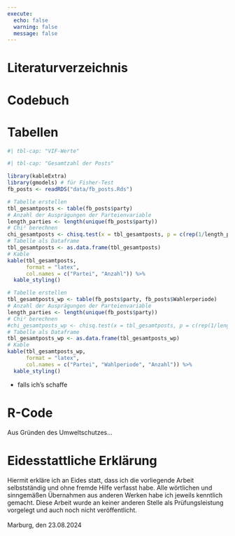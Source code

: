 ```yaml
---
execute:
  echo: false
  warning: false
  message: false
---
```


# Literaturverzeichnis

::: {#refs}
:::

# Codebuch {#sec-codebuch}

```{=tex}
\pdf[2cm 0cm 2cm 2cm]{files/Codebuch.pdf}{1} 
\pdf[2cm 0cm 2cm 2cm]{files/Codebuch.pdf}{2} 
\pdf[2cm 0cm 2cm 2cm]{files/Codebuch.pdf}{3} 
\pdf[2cm 0cm 2cm 2cm]{files/Codebuch.pdf}{4}
\pdf[2cm 0cm 2cm 2cm]{files/Codebuch.pdf}{5}
\pdf[2cm 0cm 2cm 2cm]{files/Codebuch.pdf}{6}
\pdf[2cm 0cm 2cm 2cm]{files/Codebuch.pdf}{7}
\pdf[2cm 0cm 2cm 2cm]{files/Codebuch.pdf}{8}
\pdf[2cm 0cm 2cm 2cm]{files/Codebuch.pdf}{9}
\pdf[2cm 0cm 2cm 2cm]{files/Codebuch.pdf}{10}
\pdf[2cm 0cm 2cm 2cm]{files/Codebuch.pdf}{11}
\pdf[2cm 0cm 2cm 2cm]{files/Codebuch.pdf}{12}
\pdf[2cm 0cm 2cm 2cm]{files/Codebuch.pdf}{13}
\pdf[2cm 0cm 2cm 2cm]{files/Codebuch.pdf}{14}
\pdf[2cm 0cm 2cm 2cm]{files/Codebuch.pdf}{15}
\pdf[2cm 0cm 2cm 2cm]{files/Codebuch.pdf}{16}
\pdf[2cm 0cm 2cm 2cm]{files/Codebuch.pdf}{17}
\pdf[2cm 0cm 2cm 2cm]{files/Codebuch.pdf}{18}
```
# Tabellen {#sec-tabellen}

```r
#| tbl-cap: "VIF-Werte"
```

```r
#| tbl-cap: "Gesamtzahl der Posts"

library(kableExtra)
library(gmodels) # für Fisher-Test
fb_posts <- readRDS("data/fb_posts.Rds")

# Tabelle erstellen
tbl_gesamtposts <- table(fb_posts$party)
# Anzahl der Ausprägungen der Parteienvariable
length_parties <- length(unique(fb_posts$party))
# Chi² berechnen
chi_gesamtposts <- chisq.test(x = tbl_gesamtposts, p = c(rep(1/length_parties, length_parties)))
# Tabelle als Dataframe
tbl_gesamtposts <- as.data.frame(tbl_gesamtposts)
# Kable
kable(tbl_gesamtposts,
      format = "latex",
      col.names = c("Partei", "Anzahl")) %>% 
  kable_styling()

# Tabelle erstellen
tbl_gesamtposts_wp <- table(fb_posts$party, fb_posts$Wahlerperiode)
# Anzahl der Ausprägungen der Parteienvariable
length_parties <- length(unique(fb_posts$party))
# Chi² berechnen
#chi_gesamtposts_wp <- chisq.test(x = tbl_gesamtposts, p = c(rep(1/length_parties, length_parties)))
# Tabelle als Dataframe
tbl_gesamtposts_wp <- as.data.frame(tbl_gesamtposts_wp)
# Kable
kable(tbl_gesamtposts_wp,
      format = "latex",
      col.names = c("Partei", "Wahlperiode", "Anzahl")) %>% 
  kable_styling()

```

-   falls ich's schaffe

# R-Code {#sec-code}

Aus Gründen des Umweltschutzes...

# Eidesstattliche Erklärung

Hiermit erkläre ich an Eides statt, dass ich die vorliegende Arbeit selbstständig und ohne fremde Hilfe verfasst habe. Alle wörtlichen und sinngemäßen Übernahmen aus anderen Werken habe ich jeweils kenntlich gemacht. Diese Arbeit wurde an keiner anderen Stelle als Prüfungsleistung vorgelegt und auch noch nicht veröffentlicht.\
\
Marburg, den 23.08.2024
